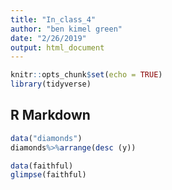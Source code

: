 ```yaml
---
title: "In_class_4"
author: "ben kimel green"
date: "2/26/2019"
output: html_document
---
```


```r
knitr::opts_chunk$set(echo = TRUE)
library(tidyverse)
```

## R Markdown
```r
data("diamonds")
diamonds%>%arrange(desc (y))
```
```r
data(faithful)
glimpse(faithful)
```

